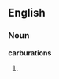 ==English==

===Noun===
'''carburations'''

#{{plural of|[[carburation]]}} {{alternative spelling of|[[carburetions]]}}